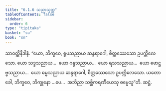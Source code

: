 ```yaml
---
title: "6.1.6 သညာသုတ္တ"
tableOfContents: false
sidebar:
  order: 6
type: "tipitaka"
basket: "su"
book: "sn"
---
```



<DynamicBreadcrumb />

<Division number="327" book="sn" e="ch" v="18" p="327">

<Paragraph number="1103" book="sn">
သာဝတ္ထိနိဒါနံ. “ယော, ဘိက္ခဝေ, ရူပသညာယ ဆန္ဒရာဂေါ, စိတ္တဿေသော ဥပက္ကိလေသော. ယော သဒ္ဒသညာယ…  ယော ဂန္ဓသညာယ…  ယော ရသသညာယ…  ယော ဖောဋ္ဌဗ္ဗသညာယ…  ယော ဓမ္မသညာယ ဆန္ဒရာဂေါ, စိတ္တဿေသော ဥပက္ကိလေသော. ယတော ခေါ, ဘိက္ခဝေ, ဘိက္ခုနော …ပေ…  အဘိညာ သစ္ဆိကရဏီယေသု ဓမ္မေသူ”တိ.

</Paragraph>
</Division>

<Paragraph number="1104" type="center" book="sn">
ဆဋ္ဌံ.
</Paragraph>